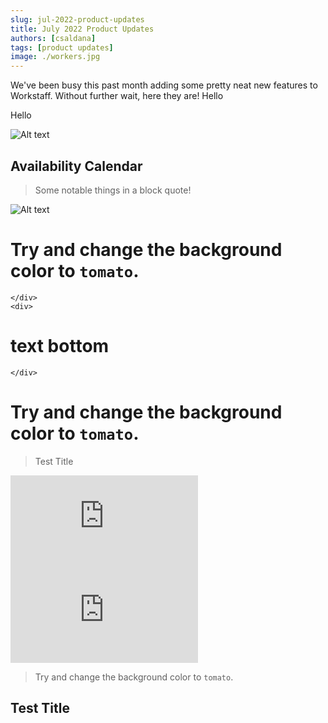 ```yaml
---
slug: jul-2022-product-updates
title: July 2022 Product Updates
authors: [csaldana]
tags: [product updates]
image: ./workers.jpg
---
```


We've been busy this past month adding some pretty neat new features to Workstaff. Without further wait, here they are! Hello

Hello


<!--truncate-->
![Alt text](../../static/img/managers.jpg "title")


## Availability Calendar

<div className="note">

  > Some notable things in a block quote!

</div>



<div style={{display: 'grid', gridTemplateColumns: '1fr 1fr', gridGap: '1rem'}}>
  
  <div style={{ objectFit: 'contain' }} >

  ![Alt text](../../static/img/managers.jpg "title")

  </div>
  <div style={{padding: '1rem', backgroundColor: 'tomato', display: 'flex', flexDirection: 'column', justifyContent: 'space-between' }}>
    <div >
    
  # Try and change the background color to `tomato`.
    
    </div>
    <div>
    
  # text bottom
    
    </div>
  </div>
</div>

<div style={{height: '2px', backgroundColor: 'purple', width: '100%', margin: '5px auto' }} />


<div style={{display: 'grid', gridTemplateColumns: ' 1fr 1fr ', gridGap: '1rem' }}>
  <div style={{padding: '1rem', backgroundColor: 'tomato'}}>

  # Try and change the background color to `tomato`.

  </div>
  <div style={{padding: '1rem', backgroundColor: 'green' }}>

  > Test Title

  <iframe style={{ width: '100%', aspectRatio: '16/9' }} src="https://www.youtube.com/embed/Id64silK_7M" frameBorder="0" allow="accelerometer; autoplay; encrypted-media; gyroscope; picture-in-picture" allowFullScreen></iframe>  

  </div>
</div>

<div style={{ width: '55%', margin: '10px auto' }}>

<iframe style={{ width: '100%', aspectRatio: '16/9' }} src="https://www.youtube.com/embed/Id64silK_7M" frameBorder="0" allow="accelerometer; autoplay; encrypted-media; gyroscope; picture-in-picture" allowFullScreen></iframe> 

</div>

> Try and change the background color to `tomato`.

## Test Title
